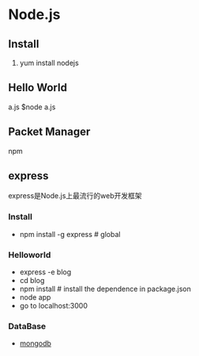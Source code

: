= Node.js =


== Install ==
# yum install nodejs

== Hello World ==
a.js
{{{class="javascript"
var http = require('http');
http.createServer(function(req, res) {
	res.writeHead(200, {'Content-Type': 'text/plain'});
	res.end('Hello World\n');
}).listen(1337, '127.0.0.1');
console.log('Server running at http://localhost:1337');
}}}
$node a.js

== Packet Manager ==
npm

== express ==
express是Node.js上最流行的web开发框架

=== Install ===
* npm install -g express # global

=== Helloworld ===
* express -e blog
* cd blog
* npm install # install the dependence in package.json
* node app
* go to localhost:3000


=== DataBase ===
* [[mongodb]]


